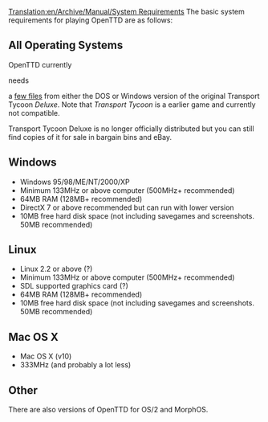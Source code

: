[[Translation:en/Archive/Manual/System Requirements]]
The basic system requirements for playing OpenTTD are as follows:

==All Operating Systems==
OpenTTD currently <warning>needs</warning> a [[en/Archive/Manual/Installation FAQ|few files]] from either the DOS or Windows version of the original Transport Tycoon ''Deluxe''.  Note that ''Transport Tycoon'' is a earlier game and currently not compatible.

Transport Tycoon Deluxe is no longer officially distributed but you can still find copies of it for sale in bargain bins and eBay.

==Windows== 

*Windows 95/98/ME/NT/2000/XP
*Minimum 133MHz or above computer (500MHz+ recommended)
*64MB RAM (128MB+ recommended)
*DirectX 7 or above recommended but can run with lower version
*10MB free hard disk space (not including savegames and screenshots. 50MB recommended)

==Linux== 
*Linux 2.2 or above (?)
*Minimum 133MHz or above computer (500MHz+ recommended)
*SDL supported graphics card (?)
*64MB RAM (128MB+ recommended)
*10MB free hard disk space (not including savegames and screenshots. 50MB recommended)

==Mac OS X==
* Mac OS X (v10)
* 333MHz (and probably a lot less)


==Other==

There are also versions of OpenTTD for OS/2 and MorphOS.